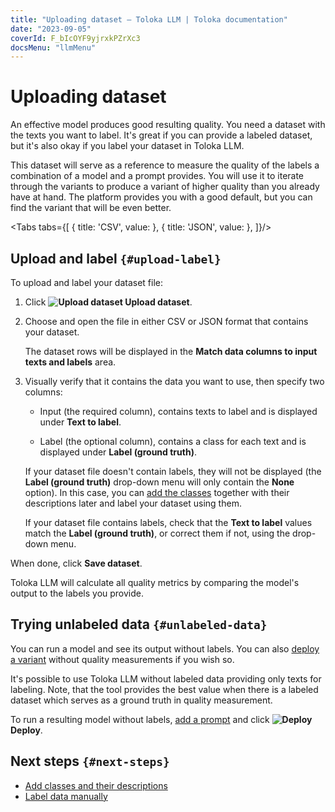 ```yaml
---
title: "Uploading dataset — Toloka LLM | Toloka documentation"
date: "2023-09-05"
coverId: F_bIcOYF9yjrxkPZrXc3
docsMenu: "llmMenu"
---
```



# Uploading dataset

An effective model produces good resulting quality. You need a dataset with the texts you want to label. It's great if you can provide a labeled dataset, but it's also okay if you label your dataset in Toloka LLM.

This dataset will serve as a reference to measure the quality of the labels a combination of a model and a prompt provides. You will use it to iterate through the variants to produce a variant of higher quality than you already have at hand. The platform provides you with a good default, but you can find the variant that will be even better.

<Cut title="Dataset file sample">

<Tabs tabs={[
  { title: 'CSV', value: <DatasetList1/> },
  { title: 'JSON', value: <DatasetList2/> },
]}/>

</Cut>

## Upload and label `{#upload-label}`

To upload and label your dataset file:

1. Click **<img src="https://toloka.ai/files/upload-dataset.svg" alt="Upload dataset" /> Upload dataset**.

1. Choose and open the file in either CSV or JSON format that contains your dataset.

    The dataset rows will be displayed in the **Match data columns to input texts and labels** area.

1. Visually verify that it contains the data you want to use, then specify two columns:

    - Input (the required column), contains texts to label and is displayed under **Text to label**.

    - Label (the optional column), contains a class for each text and is displayed under **Label (ground truth)**.

    <Note mode="note" title="Note">

    If your dataset file doesn't contain labels, they will not be displayed (the **Label (ground truth)** drop-down menu will only contain the **None** option). In this case, you can [add the classes](/docs/toloka-llm/classes) together with their descriptions later and label your dataset using them.

    </Note>

    If your dataset file contains labels, check that the **Text to label** values match the **Label (ground truth)**, or correct them if not, using the drop-down menu.

When done, click **Save dataset**.

Toloka LLM will calculate all quality metrics by comparing the model's output to the labels you provide.

## Trying unlabeled data `{#unlabeled-data}`

You can run a model and see its output without labels. You can also [deploy a variant](/docs/toloka-llm/deploy) without quality measurements if you wish so.

It's possible to use Toloka LLM without labeled data providing only texts for labeling. Note, that the tool provides the best value when there is a labeled dataset which serves as a ground truth in quality measurement.

To run a resulting model without labels, [add a prompt](/docs/toloka-llm/prompt) and click **<img src="https://toloka.ai/files/deploy.svg" alt="Deploy" /> Deploy**.

## Next steps `{#next-steps}`

- [Add classes and their descriptions](/docs/toloka-llm/classes)
- [Label data manually](/docs/toloka-llm/label)